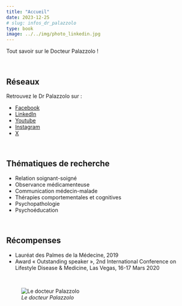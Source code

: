 ```yaml
---
title: "Accueil"
date: 2023-12-25
# slug: infos_dr_palazzolo
type: book
image: ../../img/photo_linkedin.jpg
---
```


Tout savoir sur le Docteur Palazzolo !

<br>

## Réseaux

Retrouvez le Dr Palazzolo sur :

- [Facebook](https://www.facebook.com/DrPalazzolo/)
- [LinkedIn](https://www.linkedin.com/in/jerome-palazzolo/)
- [Youtube](https://www.youtube.com/channel/UCMF4Vhgt6gOYQaiE2jlKoHw)
- [Instagram](https://www.instagram.com/palazz06/?)
- [X](https://twitter.com/palazz06)

<br>

## Thématiques de recherche

- Relation soignant-soigné
- Observance médicamenteuse
- Communication médecin-malade
- Thérapies comportementales et cognitives
- Psychopathologie
- Psychoéducation

<br>

## Récompenses

- Lauréat des Palmes de la Médecine, 2019
- Award « Outstanding speaker », 2nd International Conference on Lifestyle Disease & Medicine, Las Vegas,
16-17 Mars 2020

<br>

![_Le docteur Palazzolo_](../../img/photo_linkedin.jpg)
